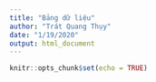 ```yaml
---
title: "Bảng dữ liệu"
author: "Trát Quang Thụy"
date: "1/19/2020"
output: html_document
---
```


```r
knitr::opts_chunk$set(echo = TRUE)
```

